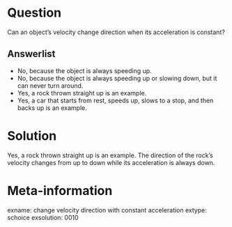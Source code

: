 Question
========
Can an object's velocity change direction when its acceleration is constant?

Answerlist
----------
* No, because the object is always speeding up.
* No, because the object is always speeding up or slowing down, but it can never turn around.
* Yes, a rock thrown straight up is an example.
* Yes, a car that starts from rest, speeds up, slows to a stop, and then backs up is an example.

Solution
========
Yes, a rock thrown straight up is an example. The direction of the rock's velocity changes from up to down while its acceleration is always \SI{9.8}{m/s^2} down.

Meta-information
================
exname: change velocity direction with constant acceleration
extype: schoice
exsolution: 0010
